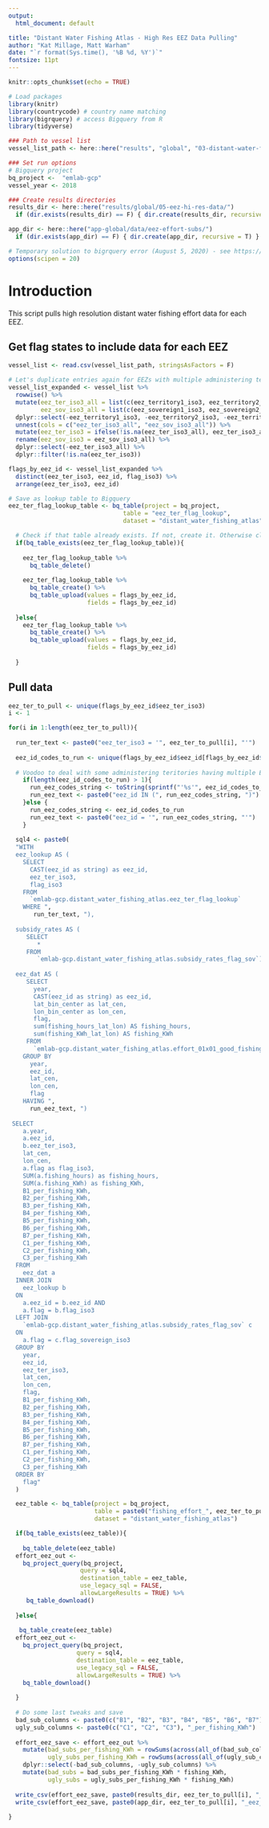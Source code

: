 ```yaml
---
output:
  html_document: default

title: "Distant Water Fishing Atlas - High Res EEZ Data Pulling"
author: "Kat Millage, Matt Warham"
date: "`r format(Sys.time(), '%B %d, %Y')`"
fontsize: 11pt
---
```


```r
knitr::opts_chunk$set(echo = TRUE)

# Load packages
library(knitr) 
library(countrycode) # country name matching
library(bigrquery) # access Bigquery from R
library(tidyverse)

### Path to vessel list
vessel_list_path <- here::here("results", "global", "03-distant-water-fishing", "vessel_list_2018_distant_water.csv")

### Set run options
# Bigquery project
bq_project <-  "emlab-gcp"
vessel_year <- 2018

### Create results directories
results_dir <- here::here("results/global/05-eez-hi-res-data/")
  if (dir.exists(results_dir) == F) { dir.create(results_dir, recursive = T) }

app_dir <- here::here("app-global/data/eez-effort-subs/")
  if (dir.exists(app_dir) == F) { dir.create(app_dir, recursive = T) }

# Temporary solution to bigrquery error (August 5, 2020) - see https://github.com/r-dbi/bigrquery/issues/395 for details
options(scipen = 20)

```

# Introduction

This script pulls high resolution distant water fishing effort data for each EEZ. 

## Get flag states to include data for each EEZ

```r
vessel_list <- read.csv(vessel_list_path, stringsAsFactors = F)

# Let's duplicate entries again for EEZs with multiple administering territories
vessel_list_expanded <- vessel_list %>%
  rowwise() %>%
  mutate(eez_ter_iso3_all = list(c(eez_territory1_iso3, eez_territory2_iso3, eez_territory3_iso3)),
         eez_sov_iso3_all = list(c(eez_sovereign1_iso3, eez_sovereign2_iso3, eez_sovereign3_iso3))) %>%
  dplyr::select(-eez_territory1_iso3, -eez_territory2_iso3, -eez_territory3_iso3, -eez_sovereign1_iso3, -eez_sovereign2_iso3, -eez_sovereign3_iso3) %>%
  unnest(cols = c("eez_ter_iso3_all", "eez_sov_iso3_all")) %>%
  mutate(eez_ter_iso3 = ifelse(!is.na(eez_ter_iso3_all), eez_ter_iso3_all, eez_sov_iso3_all)) %>%
  rename(eez_sov_iso3 = eez_sov_iso3_all) %>%
  dplyr::select(-eez_ter_iso3_all) %>%
  dplyr::filter(!is.na(eez_ter_iso3))
```

```r
flags_by_eez_id <- vessel_list_expanded %>%
  distinct(eez_ter_iso3, eez_id, flag_iso3) %>%
  arrange(eez_ter_iso3, eez_id)

# Save as lookup table to Bigquery
eez_ter_flag_lookup_table <- bq_table(project = bq_project, 
                                table = "eez_ter_flag_lookup", 
                                dataset = "distant_water_fishing_atlas")

  # Check if that table already exists. If not, create it. Otherwise clear it. 
  if(bq_table_exists(eez_ter_flag_lookup_table)){
    
    eez_ter_flag_lookup_table %>%
      bq_table_delete() 
    
    eez_ter_flag_lookup_table %>%
      bq_table_create() %>%
      bq_table_upload(values = flags_by_eez_id, 
                      fields = flags_by_eez_id)
    
  }else{
    eez_ter_flag_lookup_table %>%
      bq_table_create() %>%
      bq_table_upload(values = flags_by_eez_id, 
                      fields = flags_by_eez_id)
      
  }
```

## Pull data

```r
eez_ter_to_pull <- unique(flags_by_eez_id$eez_ter_iso3) 
i <- 1

for(i in 1:length(eez_ter_to_pull)){
  
  run_ter_text <- paste0("eez_ter_iso3 = '", eez_ter_to_pull[i], "'")
  
  eez_id_codes_to_run <- unique(flags_by_eez_id$eez_id[flags_by_eez_id$eez_ter_iso3 == eez_ter_to_pull[i]])
  
  # Voodoo to deal with some administering teritories having multiple EEZs
    if(length(eez_id_codes_to_run) > 1){
      run_eez_codes_string <- toString(sprintf("'%s'", eez_id_codes_to_run))
      run_eez_text <- paste0("eez_id IN (", run_eez_codes_string, ")")
    }else {
      run_eez_codes_string <- eez_id_codes_to_run
      run_eez_text <- paste0("eez_id = '", run_eez_codes_string, "'")
    }
  
  sql4 <- paste0(
  "WITH
  eez_lookup AS (
    SELECT
      CAST(eez_id as string) as eez_id,
      eez_ter_iso3,
      flag_iso3
    FROM
      `emlab-gcp.distant_water_fishing_atlas.eez_ter_flag_lookup`
    WHERE ",
       run_ter_text, "),
      
  subsidy_rates AS (
     SELECT
        *
     FROM
        `emlab-gcp.distant_water_fishing_atlas.subsidy_rates_flag_sov`),
   
  eez_dat AS (
     SELECT
       year,
       CAST(eez_id as string) as eez_id,
       lat_bin_center as lat_cen,
       lon_bin_center as lon_cen,
       flag,
       sum(fishing_hours_lat_lon) AS fishing_hours,
       sum(fishing_KWh_lat_lon) AS fishing_KWh
     FROM
       `emlab-gcp.distant_water_fishing_atlas.effort_01x01_good_fishing_vessels_2018_raw`
    GROUP BY
      year,
      eez_id,
      lat_cen,
      lon_cen,
      flag
    HAVING ",
      run_eez_text, ")
      
 SELECT
    a.year,
    a.eez_id,
    b.eez_ter_iso3,
    lat_cen,
    lon_cen,
    a.flag as flag_iso3,
    SUM(a.fishing_hours) as fishing_hours,
    SUM(a.fishing_KWh) as fishing_KWh,
    B1_per_fishing_KWh,
    B2_per_fishing_KWh,
    B3_per_fishing_KWh,
    B4_per_fishing_KWh,
    B5_per_fishing_KWh,
    B6_per_fishing_KWh,
    B7_per_fishing_KWh,
    C1_per_fishing_KWh,
    C2_per_fishing_KWh,
    C3_per_fishing_KWh
  FROM
    eez_dat a
  INNER JOIN 
    eez_lookup b 
  ON 
    a.eez_id = b.eez_id AND 
    a.flag = b.flag_iso3
  LEFT JOIN
    `emlab-gcp.distant_water_fishing_atlas.subsidy_rates_flag_sov` c
  ON
    a.flag = c.flag_sovereign_iso3
  GROUP BY
    year,
    eez_id,
    eez_ter_iso3,
    lat_cen,
    lon_cen,
    flag,
    B1_per_fishing_KWh,
    B2_per_fishing_KWh,
    B3_per_fishing_KWh,
    B4_per_fishing_KWh,
    B5_per_fishing_KWh,
    B6_per_fishing_KWh,
    B7_per_fishing_KWh,
    C1_per_fishing_KWh,
    C2_per_fishing_KWh,
    C3_per_fishing_KWh
  ORDER BY
    flag"
  )

  eez_table <- bq_table(project = bq_project, 
                        table = paste0("fishing_effort_", eez_ter_to_pull[i]), 
                        dataset = "distant_water_fishing_atlas") 

  if(bq_table_exists(eez_table)){
    
    bq_table_delete(eez_table)
  effort_eez_out <- 
    bq_project_query(bq_project, 
                    query = sql4, 
                    destination_table = eez_table, 
                    use_legacy_sql = FALSE, 
                    allowLargeResults = TRUE) %>%
     bq_table_download()
    
  }else{
    
   bq_table_create(eez_table)
  effort_eez_out <- 
    bq_project_query(bq_project, 
                   query = sql4, 
                   destination_table = eez_table,
                   use_legacy_sql = FALSE, 
                   allowLargeResults = TRUE) %>%
    bq_table_download()
    
  }  
  
  # Do some last tweaks and save
  bad_sub_columns <- paste0(c("B1", "B2", "B3", "B4", "B5", "B6", "B7"), "_per_fishing_KWh")
  ugly_sub_columns <- paste0(c("C1", "C2", "C3"), "_per_fishing_KWh")
  
  effort_eez_save <- effort_eez_out %>%
    mutate(bad_subs_per_fishing_KWh = rowSums(across(all_of(bad_sub_columns))),
           ugly_subs_per_fishing_KWh = rowSums(across(all_of(ugly_sub_columns)))) %>%
    dplyr::select(-bad_sub_columns, -ugly_sub_columns) %>%
    mutate(bad_subs = bad_subs_per_fishing_KWh * fishing_KWh,
           ugly_subs = ugly_subs_per_fishing_KWh * fishing_KWh)
  
  write_csv(effort_eez_save, paste0(results_dir, eez_ter_to_pull[i], "_eez_effort_subs_by_flag.csv"))
  write_csv(effort_eez_save, paste0(app_dir, eez_ter_to_pull[i], "_eez_effort_subs_by_flag.csv"))
  
}
```

